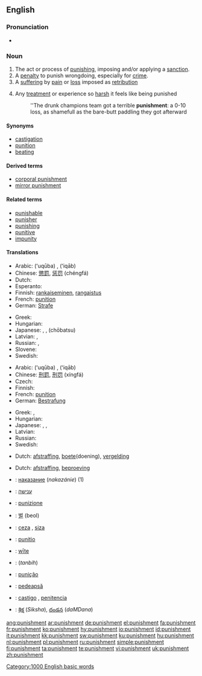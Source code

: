 {{wikipedia}}
==English==

===Pronunciation===
* {{audio|en-us-punishment.ogg|Audio (US)}}

===Noun===
{{en-noun}}

# The act or process of [[punish]]ing, imposing and/or applying a [[sanction]].
# A [[penalty]] to punish wrongdoing, especially for [[crime]].
# A [[suffering]] by [[pain]] or [[loss]] imposed as [[retribution]]
# {{figurative}} Any [[treatment]] or experience so [[harsh]] it feels like being punished
#: ''The drunk champions team got a terrible '''punishment''': a 0-10 loss, as shamefull as the bare-butt paddling they got afterward

====Synonyms====
* [[castigation]]
* [[punition]]
* [[beating]]

====Derived terms====
* [[corporal punishment]]
* [[mirror punishment]]

====Related terms====
* [[punishable]]
* [[punisher]]
* [[punishing]]
* [[punitive]]
* [[impunity]]

====Translations====
{{trans-top|the act of punishing}}
* Arabic: {{Arab|[[عقوبة]]}} (ʻuqūba) {{f}}, {{Arab|[[عقاب]]}} (ʻiqāb) {{m}}
* Chinese: [[懲罰]], [[惩罚]] (chéngfá)
* Dutch: {{t|nl|bestraffing|f}}
* Esperanto: {{t|eo|puno}}
* Finnish: [[rankaiseminen]], [[rangaistus]]
* French: [[punition]] {{f}}
* German: [[Strafe]] {{f}}
{{trans-mid}}
* Greek: {{t|el|τιμωρία}}
* Hungarian: {{t+|hu|büntetés}}
* Japanese: {{t+|ja|罰|tr=[[ばつ]], batsu|sc=Jpan}}, {{Jpan|[[懲罰]]}}, {{Jpan|[[ちょうばつ]]}} (chōbatsu)
* Latvian: {{t-|lv|sods|m|xs=Latvian}}, {{t-|lv|sodīšana|f|xs=Latvian}}
* Russian: {{t+|ru|наказание|n|tr=nakazánije|sc=Cyrl}}, {{t+|ru|кара|f|tr=kára|sc=Cyrl}}
* Slovene: {{t+|sl|kazen|n}}
* Swedish: {{t+|sv|straff|n}}
{{trans-bottom}}

{{trans-top|penalty for wrongdoing}}
* Arabic: {{Arab|[[عقوبة]]}} (ʻuqūba) {{f}}, {{Arab|[[عقاب]]}} (ʻiqāb) {{m}}
* Chinese: [[刑罰]], [[刑罚]] (xíngfá)
* Czech: {{t-|cs|trest|m}}
* Finnish: {{t-|fi|rangaistus}}
* French: [[punition]] {{f}}
* German: [[Bestrafung]] {{f}}
{{trans-mid}}
* Greek: {{t|el|τιμωρία}}, {{t|el|ποινή}}
* Hungarian: {{t+|hu|büntetés}}
* Japanese: {{t+|ja|罰|tr=[[ばつ]], batsu|sc=Jpan}}, {{t-|ja|刑罰|tr=keibatsu|sc=Jpan}}, {{t|ja|処罰|tr=shobatsu|sc=Jpan}}
* Latvian: {{t-|lv|sods|m|xs=Latvian}}
* Russian: {{t+|ru|наказание|n|tr=nakazánije|sc=Cyrl}}
* Swedish: {{t+|sv|straff|n}}
{{trans-bottom}}

{{trans-top|suffering imposed as retribution}}
* Dutch: [[afstraffing]], [[boete]](doening), [[vergelding]]
{{trans-mid}}
{{trans-bottom}}

{{trans-top|harsh treatment or experience}}
* Dutch: [[afstraffing]], [[beproeving]]
{{trans-mid}}
{{trans-bottom}}

{{checktrans-top}}
* {{ttbc|Bulgarian}}: [[наказание]] (''nakazánie'') {{n}} (1)
* {{ttbc|Hebrew}}: [[ענישה]] {{f}}
* {{ttbc|Italian}}: [[punizione]] {{f}}
* {{ttbc|Korean}}: [[벌]] (beol)
* {{ttbc|Kurdish}}: [[ceza]] {{m}}, [[siza]] {{m}}
* {{ttbc|Latin}}: [[punitio]] {{f}}
* {{ttbc|Old English}}: [[wite|wīte]] {{n}}
* {{ttbc|Persian}}: {{fa-Arab|[[تنبیه]]}} (''tanbih'')
* {{ttbc|Portuguese}}: [[punição]] {{f}}
* {{ttbc|Romanian}}: [[pedeapsă]] {{f}}
* {{ttbc|Spanish}}: [[castigo]] {{m}}, [[penitencia]] {{f}}
* {{ttbc|Telugu}}: [[శిక్ష]] (''Siksha''), [[దండన]] (''daMDana'')
{{trans-bottom}}

[[Category:1000 English basic words]]

[[ang:punishment]]
[[ar:punishment]]
[[de:punishment]]
[[el:punishment]]
[[fa:punishment]]
[[fr:punishment]]
[[ko:punishment]]
[[hy:punishment]]
[[io:punishment]]
[[id:punishment]]
[[it:punishment]]
[[kk:punishment]]
[[sw:punishment]]
[[ku:punishment]]
[[hu:punishment]]
[[nl:punishment]]
[[pl:punishment]]
[[ru:punishment]]
[[simple:punishment]]
[[fi:punishment]]
[[ta:punishment]]
[[te:punishment]]
[[vi:punishment]]
[[uk:punishment]]
[[zh:punishment]]